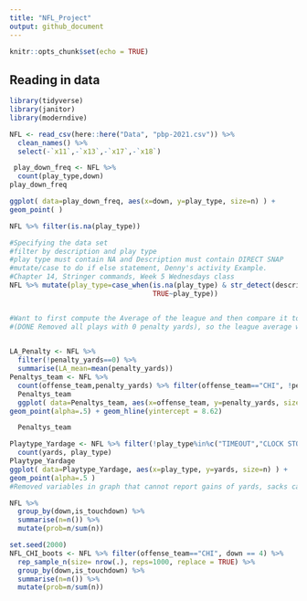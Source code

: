 ```yaml
---
title: "NFL_Project"
output: github_document
---
```


```r
knitr::opts_chunk$set(echo = TRUE)
```

## Reading in data

```r
library(tidyverse)
library(janitor)
library(moderndive)
```


```r
NFL <- read_csv(here::here("Data", "pbp-2021.csv")) %>% 
  clean_names() %>%
  select(-`x11`,-`x13`,-`x17`,-`x18`)

```



```r
 play_down_freq <- NFL %>% 
  count(play_type,down)
play_down_freq
```
```r

ggplot( data=play_down_freq, aes(x=down, y=play_type, size=n) ) +
geom_point( )

NFL %>% filter(is.na(play_type))
```

```r
#Specifying the data set
#filter by description and play type
#play type must contain NA and Description must contain DIRECT SNAP
#mutate/case to do if else statement, Denny's activity Example.
#Chapter 14, Stringer commands, Week 5 Wednesdays class
NFL %>% mutate(play_type=case_when(is.na(play_type) & str_detect(description,"DIRECT SNAP")~ "WILDCAT",
                                   TRUE~play_type))



```







```r
#Want to first compute the Average of the league and then compare it to the Chicago Bears.
#(DONE Removed all plays with 0 penalty yards), so the league average was computed and then we filter it to only include the Chicago Bears

  
LA_Penalty <- NFL %>% 
  filter(!penalty_yards==0) %>% 
  summarise(LA_mean=mean(penalty_yards))
Penaltys_team <- NFL %>% 
  count(offense_team,penalty_yards) %>% filter(offense_team=="CHI", !penalty_yards==0)
  Penaltys_team
  ggplot( data=Penaltys_team, aes(x=offense_team, y=penalty_yards, size=n) ) +
geom_point(alpha=.5) + geom_hline(yintercept = 8.62)

  Penaltys_team

```

```r
Playtype_Yardage <- NFL %>% filter(!play_type%in%c("TIMEOUT","CLOCK STOP", "EXCEPTION", "PENALTY","KICK OFF","EXTRA POINT", "QB KNEEL", "NO PLAY", "FIELD GOAL","PUNT","TWO-POINT CONVERSION",NA,"FUMBLES")) %>%  
  count(yards, play_type)
Playtype_Yardage
ggplot( data=Playtype_Yardage, aes(x=play_type, y=yards, size=n) ) +
geom_point(alpha=.5 )
#Removed variables in graph that cannot report gains of yards, sacks can only result in negative yards, otherwise it is considered a scramble. The rest of chart is showing the frequency of plays and what amount of yards they result in.
```
```r
NFL %>% 
  group_by(down,is_touchdown) %>% 
  summarise(n=n()) %>% 
  mutate(prob=n/sum(n))
```


``` r
set.seed(2000)
NFL_CHI_boots <- NFL %>% filter(offense_team=="CHI", down == 4) %>% 
  rep_sample_n(size= nrow(.), reps=1000, replace = TRUE) %>% 
  group_by(down,is_touchdown) %>% 
  summarise(n=n()) %>% 
  mutate(prob=n/sum(n))




  

```






















